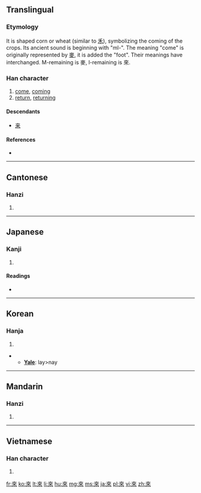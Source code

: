 {{also|来|徠}}
==Translingual==
{{stroke order|strokes=8}}
{{stroke order|type=animate}}
{{Hani-forms|[[来]]|來}}

===Etymology===
It is shaped corn or wheat (similar to [[禾]]), symbolizing the coming of the crops. Its ancient sound is beginning with "ml-".<!--citation needed; in which period of Chinese history did it have this pronunciation--> The meaning "come" is originally represented by [[麥]], it is added the "foot". Their meanings have interchanged. M-remaining is 麥, l-remaining is 來.

===Han character===
{{Han char|rn=9|rad=人|as=06|sn=8|four=4090<sub>8</sub>|canj=木人人 (DOO)}}

# [[come]], [[coming]]
# [[return]], [[returning]]

====Descendants====
* [[来]]

====References====
* {{Han ref|kx=0101.160|dkj=00581|dj=0214.080|hdz=10141.080|uh=4F86|ud=20358|bh=A8D3|bd=43219}}

----

==Cantonese==

===Hanzi===
{{yue-hanzi|jyut=|y=loi4|sim=来}}

# {{defn|lang=yue|sort=人06}}

----

==Japanese==

===Kanji===
{{ja-kanji|grade=|rs=人06}}

# {{defn|lang=ja|sort=人06}}

====Readings====
* {{ja-readings|on=らい (rai)|kun=[[くる]] (kuru)}}

----

==Korean==

===Hanja===
{{ko-hanja|hangeul=래>내|rv=rae>nae|mr=rae>nae}}

# {{defn|lang=ko|sort=人06}}
** '''[[Yale]]''': lay>nay

----

==Mandarin==

===Hanzi===
{{cmn-hanzi|sim=来|pin=[[lái]] ([[lai2]])|wg=lai<sup>2</sup>}}

# {{defn|lang=cmn|sort=人06}}

----

==Vietnamese==

===Han character===
{{vi-hantu|[[lai]], [[lay]], [[lơi]], [[ray]], [[rơi]], [[rời]]|rs=人06}}

# {{defn|lang=vi|sort=人06}}

[[fr:來]]
[[ko:來]]
[[lt:來]]
[[li:來]]
[[hu:來]]
[[mg:來]]
[[ms:來]]
[[ja:來]]
[[pl:來]]
[[vi:來]]
[[zh:來]]